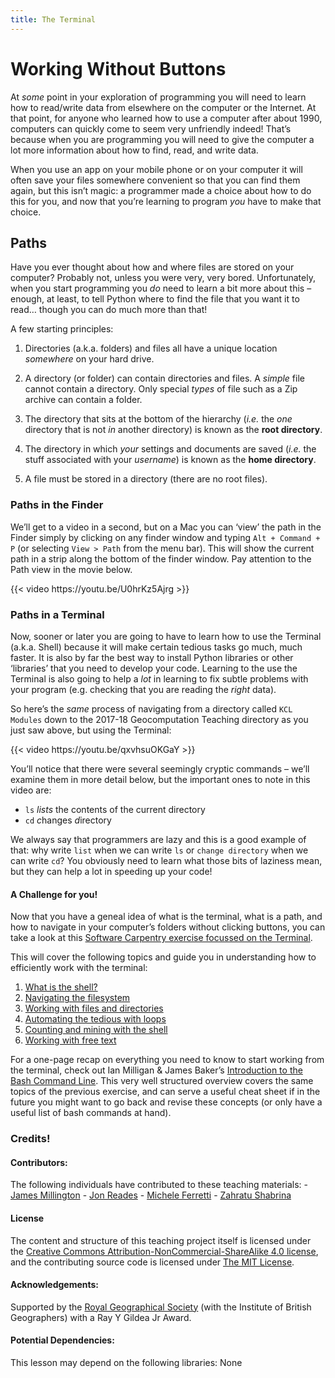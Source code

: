 ```yaml
---
title: The Terminal
---
```


# Working Without Buttons

At _some_ point in your exploration of programming you will need to learn how to read/write data from elsewhere on the computer or the Internet. At that point, for anyone who learned how to use a computer after about 1990, computers can quickly come to seem very unfriendly indeed! That's because when you are programming you will need to give the computer a lot more information about how to find, read, and write data. 

When you use an app on your mobile phone or on your computer it will often save your files somewhere convenient so that you can find them again, but this isn't magic: a programmer made a choice about how to do this for you, and now that you're learning to program _you_ have to make that choice.

## Paths

Have you ever thought about how and where files are stored on your computer? Probably not, unless you were very, very bored. Unfortunately, when you start programming you _do_ need to learn a bit more about this -- enough, at least, to tell Python where to find the file that you want it to read... though you can do much more than that!

A few starting principles:

1. Directories (a.k.a. folders) and files all have a unique location _somewhere_ on your hard drive.

2. A directory (or folder) can contain directories and files. A _simple_ file cannot contain a directory. Only special _types_ of file such as a Zip archive can contain a folder.

3. The directory that sits at the bottom of the hierarchy (_i.e._ the _one_ directory that is not _in_ another directory) is known as the **root directory**.

4. The directory in which _your_ settings and documents are saved (_i.e._ the stuff associated with your *username*) is known as the **home directory**.

5. A file must be stored in a directory (there are no root files).

### Paths in the Finder

We'll get to a video in a second, but on a Mac you can 'view' the path in the Finder simply by clicking on any finder window and typing `Alt + Command + P` (or selecting `View > Path` from the menu bar). This will show the current path in a strip along the bottom of the finder window. Pay attention to the Path view in the movie below.

{{< video https://youtu.be/U0hrKz5Ajrg >}}

### Paths in a Terminal

Now, sooner or later you are going to have to learn how to use the Terminal (a.k.a. Shell) because it will make certain tedious tasks go much, much faster. It is also by far the best way to install Python libraries or other 'libraries' that you need to develop your code. Learning to the use the Terminal is also going to help a _lot_ in learning to fix subtle problems with your program (e.g. checking that you are reading the _right_ data). 

So here's the _same_ process of navigating from a directory called `KCL Modules` down to the 2017-18 Geocomputation Teaching directory as you just saw above, but using the Terminal:

{{< video https://youtu.be/qxvhsuOKGaY >}}

You'll notice that there were several seemingly cryptic commands -- we'll examine them in more detail below, but the important ones to note in this video are:

- `ls` *lists* the contents of the current directory
- `cd` *c*hanges *d*irectory

We always say that programmers are lazy and this is a good example of that: why write `list` when we can write `ls` or `change directory` when we can write `cd`? You obviously need to learn what those bits of laziness mean, but they can help a lot in speeding up your code!

#### A Challenge for you!
Now that you have a geneal idea of what is the terminal, what is a path, and how to navigate in your computer's folders without clicking buttons, you can take a look at this [Software Carpentry exercise focussed on the Terminal](https://librarycarpentry.org/lc-shell/).

This will cover the following topics and guide you in understanding how to efficiently work with the terminal:

1. [What is the shell?](https://librarycarpentry.org/lc-shell/01-intro-shell.html)
2. [Navigating the filesystem](https://librarycarpentry.org/lc-shell/02-navigating-the-filesystem.html)
3. [Working with files and directories](https://librarycarpentry.org/lc-shell/03-working-with-files-and-folders.html)
4. [Automating the tedious with loops](https://librarycarpentry.org/lc-shell/04-loops.html)
5. [Counting and mining with the shell](https://librarycarpentry.org/lc-shell/05-counting-mining.html)
6. [Working with free text](https://librarycarpentry.org/lc-shell/06-free-text.html)

For a one-page recap on everything you need to know to start working from the terminal, check out Ian Milligan & James Baker's [Introduction to the Bash Command Line](https://doi.org/10.46430/phen0037). This very well structured overview covers the same topics of the previous exercise, and can serve a useful cheat sheet if in the future you might want to go back and revise these concepts (or only have a useful list of bash commands at hand).

### Credits!

#### Contributors:
The following individuals have contributed to these teaching materials: 
- [James Millington](https://github.com/jamesdamillington)
- [Jon Reades](https://github.com/jreades)
- [Michele Ferretti](https://github.com/miccferr)
- [Zahratu Shabrina](https://github.com/zarashabrina)

#### License
The content and structure of this teaching project itself is licensed under the [Creative Commons Attribution-NonCommercial-ShareAlike 4.0 license](https://creativecommons.org/licenses/by-nc-sa/4.0/), and the contributing source code is licensed under [The MIT License](https://opensource.org/licenses/mit-license.php).

#### Acknowledgements:
Supported by the [Royal Geographical Society](https://www.rgs.org/HomePage.htm) (with the Institute of British Geographers) with a Ray Y Gildea Jr Award.

#### Potential Dependencies:
This lesson may depend on the following libraries: None